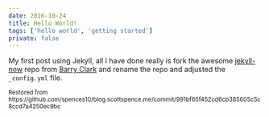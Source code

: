 ```yaml
---
date: 2016-10-24
title: Hello World!
tags: ['hello world', 'getting started']
private: false
---
```


My first post using Jekyll, all I have done really is fork the awesome
[jekyll-now] repo from [Barry Clark] and rename the repo and adjusted
the `_config.yml` file.

[jekyll-now]: https://github.com/barryclark/jekyll-now
[barry clark]: https://github.com/barryclark

<small>
  Restored from
  https://github.com/spences10/blog.scottspence.me/commit/991bf65f452cd6cb385605c5c8ccd7a4250ec9bc
</small>
